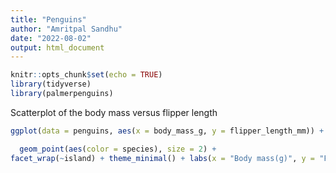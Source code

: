 ```yaml
---
title: "Penguins"
author: "Amritpal Sandhu"
date: "2022-08-02"
output: html_document
---
```


```r
knitr::opts_chunk$set(echo = TRUE)
library(tidyverse)
library(palmerpenguins)
```

Scatterplot of the body mass versus flipper length

```r
ggplot(data = penguins, aes(x = body_mass_g, y = flipper_length_mm)) +

  geom_point(aes(color = species), size = 2) +
facet_wrap(~island) + theme_minimal() + labs(x = "Body mass(g)", y = "Flipper length (mm)")

```

